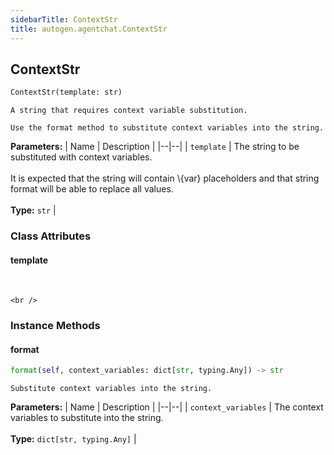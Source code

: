 ```yaml
---
sidebarTitle: ContextStr
title: autogen.agentchat.ContextStr
---
```

<h2 id="autogen.agentchat.ContextStr" class="doc doc-heading">
    <code class="doc-symbol doc-symbol-heading doc-symbol-class"></code>
    <span class="doc doc-object-name doc-class-name">ContextStr</span>
</h2>

```python
ContextStr(template: str)
```

    A string that requires context variable substitution.
    
    Use the format method to substitute context variables into the string.

<b>Parameters:</b>
| Name | Description |
|--|--|
| `template` | The string to be substituted with context variables.<br/><br/>It is expected that the string will contain \\{var} placeholders and that string format will be able to replace all values.<br/><br/>**Type:** `str` |

### Class Attributes

<code class="doc-symbol doc-symbol-heading doc-symbol-attribute"></code>
#### template
<br />

    <br />

### Instance Methods

<code class="doc-symbol doc-symbol-heading doc-symbol-method"></code>
#### format

```python
format(self, context_variables: dict[str, typing.Any]) -> str
```

    Substitute context variables into the string.

<b>Parameters:</b>
| Name | Description |
|--|--|
| `context_variables` | The context variables to substitute into the string.<br/><br/>**Type:** `dict[str, typing.Any]` |

<br />